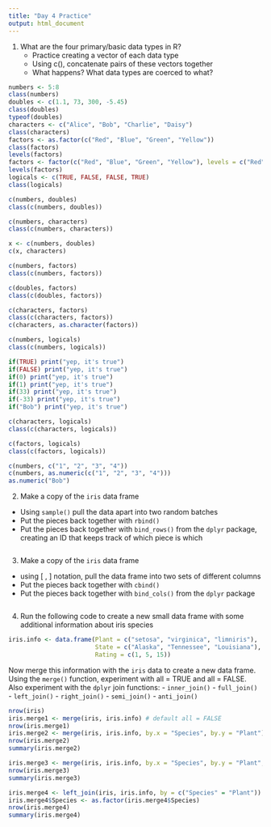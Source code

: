 ```yaml
---
title: "Day 4 Practice"
output: html_document
---
```


1. What are the four primary/basic data types in R?
   - Practice creating a vector of each data type
   - Using c(), concatenate pairs of these vectors together
   - What happens?  What data types are coerced to what?

```r
numbers <- 5:8
class(numbers)
doubles <- c(1.1, 73, 300, -5.45)
class(doubles)
typeof(doubles)
characters <- c("Alice", "Bob", "Charlie", "Daisy")
class(characters)
factors <- as.factor(c("Red", "Blue", "Green", "Yellow"))
class(factors)
levels(factors)
factors <- factor(c("Red", "Blue", "Green", "Yellow"), levels = c("Red", "Blue", "Green", "Yellow"))
levels(factors)
logicals <- c(TRUE, FALSE, FALSE, TRUE)
class(logicals)

c(numbers, doubles)
class(c(numbers, doubles))

c(numbers, characters)
class(c(numbers, characters))

x <- c(numbers, doubles)
c(x, characters)

c(numbers, factors)
class(c(numbers, factors))

c(doubles, factors)
class(c(doubles, factors))

c(characters, factors)
class(c(characters, factors))
c(characters, as.character(factors))

c(numbers, logicals)
class(c(numbers, logicals))

if(TRUE) print("yep, it's true")
if(FALSE) print("yep, it's true")
if(0) print("yep, it's true")
if(1) print("yep, it's true")
if(33) print("yep, it's true")
if(-33) print("yep, it's true")
if("Bob") print("yep, it's true")

c(characters, logicals)
class(c(characters, logicals))

c(factors, logicals)
class(c(factors, logicals))

c(numbers, c("1", "2", "3", "4"))
c(numbers, as.numeric(c("1", "2", "3", "4")))
as.numeric("Bob")

```

2. Make a copy of the `iris` data frame
  - Using `sample()` pull the data apart into two random batches
  - Put the pieces back together with `rbind()`
  - Put the pieces back together with `bind_rows()` from the `dplyr` package, creating an ID that keeps track of which piece is which
  
  
```r


```

3. Make a copy of the `iris` data frame
  - using [ , ] notation, pull the data frame into two sets of different columns
  - Put the pieces back together with `cbind()`
  - Put the pieces back together with `bind_cols()` from the `dplyr` package

```r


```

4. Run the following code to create a new small data frame with some additional information about iris species

```r
iris.info <- data.frame(Plant = c("setosa", "virginica", "limniris"),
                        State = c("Alaska", "Tennessee", "Louisiana"),
                        Rating = c(1, 5, 15))
```

Now merge this information with the `iris` data to create a new data frame. Using the `merge()` function, experiment with all = TRUE and all = FALSE. Also experiment with the `dplyr` join functions:
  - `inner_join()`
  - `full_join()`
  - `left_join()`
  - `right_join()`
  - `semi_join()`
  - `anti_join()`
  
```r
nrow(iris)
iris.merge1 <- merge(iris, iris.info) # default all = FALSE
nrow(iris.merge1)
iris.merge2 <- merge(iris, iris.info, by.x = "Species", by.y = "Plant") # default all = FALSE
nrow(iris.merge2)
summary(iris.merge2)

iris.merge3 <- merge(iris, iris.info, by.x = "Species", by.y = "Plant", all = TRUE) 
nrow(iris.merge3)
summary(iris.merge3)

iris.merge4 <- left_join(iris, iris.info, by = c("Species" = "Plant"))
iris.merge4$Species <- as.factor(iris.merge4$Species)
nrow(iris.merge4)
summary(iris.merge4)

```

